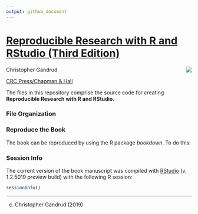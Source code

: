 ```yaml
---
output: github_document 
---
```


# [Reproducible Research with R and RStudio (Third Edition)](http://christophergandrud.GitHub.io/RepResR-RStudio/)

[<img src="img/re-res-book-cover-3rd.png" align="right" />](http://amzn.com/1498715370)

Christopher Gandrud

[CRC Press/Chapman & Hall](http://www.tandf.net/books/details/9781498715379/)

The files in this repository comprise the source code for creating
**Reproducible Research with R and RStudio**.

### File Organization

### Reproduce the Book

The book can be reproduced by using the R package *bookdown*. To do this:

### Session Info

The current version of the book manuscript was compiled with
[RStudio](http://www.rstudio.com/) (v. 1.2.5019 preview build) with the
following R session:

```r
sessionInfo()
```

---

(c) Christopher Gandrud (2019)
